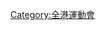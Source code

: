 {{Navbox
|bodyclass=hlist

|name=Hong Kong Games
|title=[[全港運動會]]
|list1=
*[[2007年全港運動會|2007]]
*[[2009年全港運動會|2009]]
*[[2011年全港運動會|2011]]
*[[2013年全港運動會|2013]]
*[[2015年全港運動會|2015]]
*[[2017年全港運動會|2017]]
*[[2019年全港運動會|2019]]
*<s>[[2022年全港運動會|2022]]</s>

|below='''粗體'''表示現正進行，''斜體''表示將來舉行。
|state=uncollapsed
}}
[[Category:全港運動會]]
